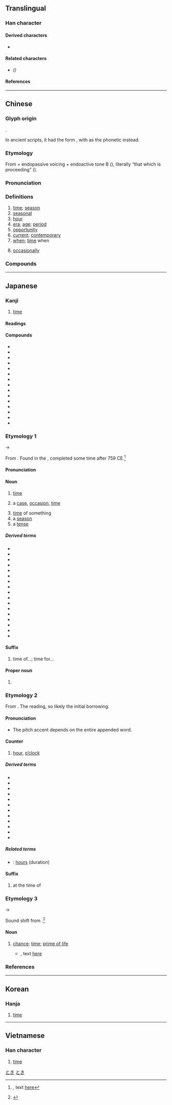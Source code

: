 {{also|时}}
{{character info/new}}
==Translingual==
{{stroke order|type=animate}}

===Han character===
{{Han char|rn=72|rad=日|as=06|sn=10|four=64041|canj=AGDI|ids=⿰日寺}}

====Derived characters====
* {{l|mul|[[𠺮]]([[𫪅]]), [[塒]]([[埘]]), [[𡻄]], [[𭝿]], [[𪮛]], [[溡]]([[𪶄]]), [[榯]], [[𬌦]]([[𬌠]]), [[𤨅]], [[𥻵]]([[𬖞]]), [[𨃯]], [[𨫉]], [[鰣]]([[鲥]]), [[𪕵]], [[𪰰]], [[嵵]], [[蒔]]([[莳]]), [[𥱯]], [[𬰈]]}}

====Related characters====
* {{l|mul|[[时]]}} ''({{w|Simplified Chinese}})''

====References====
{{Han ref|kx=0494.220|dkj=13890|dj=0859.150|hdz=21505.050|uh=6642}}

----

==Chinese==
{{zh-forms|s=时|alt=旹,峕}}

===Glyph origin===
{{Han etym}}
{{Han compound|ls=psc|日|c1=s|t1=sun; day|寺|c2=p}}.

In ancient scripts, it had the form {{zh-l|*旹}}, with {{och-l|之}} as the phonetic instead.

===Etymology===
From {{och-l|之|to go; to proceed}} + endopassive voicing + endoactive tone B ({{zh-l|*上聲}}), literally “that which is proceeding” ({{zh-ref|Schuessler, 2007}}).

===Pronunciation===
{{zh-pron
|m=shí
|m-s=si2
|c=si4
|c-t=si3
|g=si4
|h=pfs=sṳ̀;gd=si2
|j=si1
|mb=sî
|md=sì
|mn=sî
|mn-t=si5
|w=3zr
|x=shr2
|mc=y
|oc=y
|ma=y
|cat=n,a,adv
}}

===Definitions===
{{zh-hanzi}}

# [[time]]; [[season]]
# [[seasonal]]
# [[hour]]
# [[era]]; [[age]]; [[period]]
# [[opportunity]]
# [[current]]; [[contemporary]]
# [[when]]; [[time]] when
#: {{zh-x|^白銀 可以 指：^銀，貴金屬，用做 貨幣 時 可 稱為 白銀|''Baiyin'' may refer to: silver, a precious metal; '''when''' used as currency it may be referred to as ''baiyin''|ref=''Chinese Wikipedia'', {{w2|zh|白銀}}}}
# [[occasionally]]

===Compounds===
{{zh-der|hide_pron=1|時弊|時不常兒|時不時|時不我待|時不我與|時差|時常|時辰|時代|時點|時段|時而|時分|時乖命蹇|時光|時過境遷|時候|時或|時機|時價|時間|時間詞|時間性|時節|時局|時刻|時空|時款|時來運轉|時令|時論|時髦|時評|時期|時區|時日|時尚|時時|時世|時事|時勢|時俗|時速|時態助詞|時務|時下|時鮮|時限|時效|時效處理|時新|時興|時序|時樣|時宜|時移勢遷|時移俗易|時隱時現|時有所聞|時雨|時運|時針|時政|時值|時鐘|時鐘座|時裝|時裝表演|一時|三時|不時|丑時|並時|乘時|于時|亥時|人時|他時|以時|何時|依時|俟時|偌時|先時|兒時|入時|分時|初時|到時|剎時|匡時|午時|卯時|即時|及時|古時|合時|吉時|同時|向時|四時|報時|多時|天時|失時|奉時|子時|守時|定時|寅時|小時|少時|屆時|工時|巳時|干時|平時|年時|幾時|廢時|彌時|往時|待時|得時|微時|恁時|感時|應時|戌時|或時|戰時|按時|授時|斯時|明時|昔時|是時|時中|時乖|時人|時今|時命|時夜|時式|時律|時數|時文|時方|時會|時望|時毒|時氣|時流|時疫|時病|時症|時羞|時義|時艱|時藝|時行|時見|時計|時調|時諺|時譽|時變|時賢|時遇|時邁|時雍|晡時|暫時|曩時|有時|未時|楊時|權時|此時|歲時|歷時|比時|民時|準時|無時|爾時|片時|現時|瓜時|申時|異時|畫時|當時|登時|相時|省時|移時|立時|耗時|背時|臨時|舊時|良時|行時|要時|計時|詭時|誤時|課時|費時|趨時|輔時|辰時|農時|逾時|過時|遣時|適時|那時|酉時|閒時|限時|隨時|零時|霎時|非時|順時|頓時|餔時|首時|定時器|匡時濟世|威儀孔時|北京時間|一時之間|幕府時代|一時糊塗|定時開關|一時半霎|原子時代|不時間|命蹇時乖|即時新聞|不一時|不多時|中國時報|審時度勢|不達時宜|哄傳一時|不達時務|不時之需|審時定勢|尖峰時間|傷時感事|妙絕一時|一時一刻|因時制宜|一時半刻|不賭時|不移時|三時教|憂國憂時|天行時氣|三不五時|一時間|不識時務|恐怖時代|怨世罵時|倒數計時|不識時變|即時作業|待時而舉|待時而動|待時守分|一霎時|不入時宜|彈性工時|定時鐘|一時之秀|不奪農時|廢時失業|廢時失事|名滿一時|序時帳|天文時|小時候|好時好日|名噪一時|固時俗|不大合時|一時之選|冰河時期|中年時期|一盞茶時|匡時濟俗|定時炸彈|太陽時|安培小時|悖時鬼|妙絕時人|二十四時|一時之急|太平時世|太平時節|不時之須|不違農時|及時雨|夏令時間|千載一時|名震一時|好些時|分時系統|十二時|千瓦時|八小時制|君權時代|合時宜|史前時代|及時行樂|千歲一時|定時號誌|劃時代|切中時弊|共體時艱|共和時代|四時八節|平均時差|匡俗濟時|不合時宜|沒時運的|時勢所迫|時隱時見|歲時伏臘|獨步一時|環球時間|搖籃時代|時談物議|沒時沒運|消滅時效|應時而生|田月桑時|萬代一時|時代週刊|石器時代|理性時代|時絀舉贏|瞬時速度|有時候|時間醫學|甘分隨時|應時當令|時望所歸|時不可失|時運亨通|時光隧道|時光虛擲|憲政時期|時行天氣|洪荒時代|標準時間|時乖運拙|比先時|時代病|決不待時|相時而動|生不遇時|無一時|時移世變|濟時行道|時不再來|時間電價|時移世易|時令病|時移事改|曾幾何時|現時報|時移事遷|標準時|無時無刻|時運不濟|應天順時|相對時間|空間時代|空費時日|日治時代|萬世一時|時乖運乖|為時已晚|時和年豐|枉費時日|時來福湊|時事櫥窗|時移世異|時日無多|盛極一時|掌燈時分|時間藝術|懷時感物|標準時區|當時得令|新時代|時代精神|時憲書|生理時鐘|生物時鐘|晴時多雲|生不逢時|獨步當時|時刻不忘|時雨春風|啟蒙時代|時光不再|時乖運蹇|神權時代|時時刻刻|時異勢殊|無補於時|烜赫一時|濟時拯世|濟世匡時|比利時|更待何時|日據時代|海權時代|浴蘭時節|時來運來|時間表|沒多時|沒頓飯時|時刻表|漁獵時代|歷史時代|時和歲稔|知時識務|撥亂濟時|敬授人時|時通運泰|時異事殊|時來暫去|時和歲豐|敬時愛日|戰國時代|此時此刻|風靡一時|與時消息|黃金時間|絕對時間|老年時期|蒿目時艱|順天應時|與時浮沉|與時俱進|非常時期|計時工資|識時務|隨時制宜|遠古時代|資訊時代|這些時|賞不踰時|立時立刻|通時達變|臨時條款|黃昏時分|立時三刻|變形工時|較時量力|豔絕一時|舊時風味|黑暗時代|黃金時代|黃梅時候|遵時養晦|運乖時蹇|限時信|風行一時|銅器時代|遵養時晦|風雨時若|過渡時期|背了時|順時達變|韜晦待時|非時之物|臨時動議|雨暘時若|識時達務|醫時救弊|隨時隨地|隨時度勢|臨時工|限時專送|趨時捧勢|量時度力|遜志時敏|遭時不遇|過時不候|運蹇時乖|運拙時艱|運拙時乖|逢時遇節|逢時按節|這時候|軍政時期|身不遇時|違時絕俗|黃金時段|鐵器時代|荒時暴月|識時通變|臨時政府|訓政時期|藏器待時|良時美景|背時鬼|臨時會|識時達變|關鍵時刻|趕時間|趕時髦}}

{{zh-cat|Advanced}}

----

==Japanese==

===Kanji===
{{ja-kanji|grade=2|rs=日06}}

# [[time]]

====Readings====
{{ja-readings
|goon=じ
|kanon=し
|kun=とき-, これ-
}}

====Compounds====
{{der-top|Compounds}}
* {{ja-r|時間|じかん}}
* {{ja-r|時期|じき}}
* {{ja-r|時機|じき}}
* {{ja-r|時季|じき}}
* {{ja-r|時勢|じせい}}
* {{ja-r|時世|じせい}}
* {{ja-r|時制|じせい}}
* {{ja-r|時節|じ%せつ}}
* {{ja-r|時速|じ%そく}}
* {{ja-r|時代|じ%だい}}
* {{ja-r|時短|じたん}}
* {{ja-r|時分|じぶん}}
* {{ja-r|時文|じぶん}}
* {{ja-r|時雨|しぐれ}}
* {{ja-r|時計|とけい}}
{{der-bottom}}

===Etymology 1===
{{ja-kanjitab|とき|yomi=k}}

{{IPAchar|/to<sub>2</sub>ki<sub>1</sub>/}} → {{IPAchar|/toki/}}

From {{inh|ja|ojp|sort=とき|-}}.  Found in the ''{{w|Man'yōshū}}'', completed some time after 759 CE.<ref>{{RQ:Manyoshu|3|467}}, text [http://jti.lib.virginia.edu/japanese/manyoshu/Man3Yos.html#467 here]</ref>

====Pronunciation====
{{ja-pron|yomi=k|とき|acc=2|acc_ref=SMK2,ZAJ}}

====Noun====
{{ja-noun|とき}}

# [[time]]
#: {{ja-usex|'''時'''の流れ|'''とき''' の ながれ|the flow of '''time'''}}
# a [[case]], [[occasion]], [[time]]
#: {{ja-usex|困った'''時'''は私に相談して下さい。|こまった '''とき''' は わたし に そうだん して ください。|Please consult with me '''when''' troubled (in '''times''' of trouble).}}
# [[time]] of something
# a [[season]]
# a [[tense]]

=====Derived terms=====
{{der-top}}
* {{ja-r|時々|ときどき}}
* {{ja-r|暁|あかつき}}
* {{ja-r|ある時|ある とき}}
* {{ja-r|御%時|お.-おん%とき}}
* {{ja-r|片時|かたとき}}
* {{ja-r|潮時|しおどき}}
* {{ja-r|食事%時|しょくじ%-どき}}
* {{ja-r|梅雨%時|つゆ%-どき}}
* {{ja-r|出%時|で%どき}}
* {{ja-r|花時|はなどき}}
* {{ja-r|半時|はんとき}}
* {{ja-r|一時|ひととき}}
* {{ja-r|暇な時|ひま な とき}}
* {{ja-r|昼時|ひるどき}}
* {{ja-r|二時|ふたとき}}
* {{ja-r|法と時|ほう と とき}}
* {{ja-r|まさかの時|まさか の とき}}
{{der-bottom}}

====Suffix====
{{ja-pos|suffix|どき}}

# time of...; time for...

====Proper noun====
{{ja-pos|proper|とき}}

# {{given name|lang=ja|female|A=a|sort=とき}}

===Etymology 2===
{{ja-kanjitab|じ|yomi=o}}

From {{der|ja|ltc|sort=し'|-}} {{ltc-l|時}}. The ''{{ll|ja|呉音|goon}}'' reading, so likely the initial borrowing.

====Pronunciation====
{{ja-pron|yomi=goon|じ}}
* The pitch accent depends on the entire appended word.

====Counter====
{{ja-pos|counter|じ}}

# [[hour]], [[o'clock|o’clock]]
#: {{ja-usex|時%計 を 見る と、ちょうど １２%'''時''' ３４%分 ５６%秒 だった。|と%けい を みる と、ちょうど じゅうに%-'''じ''' さんじゅうよん%-ぷん ごじゅうろく%-びょう だった。|When I looked at the clock, it was just 56 seconds past 12''':'''34.}}

=====Derived terms=====
{{der-top}}
* {{ja-r|一時|いちじ}}
* {{ja-r|二時|にじ}}
* {{ja-r|三時|さんじ}}
* {{ja-r|四時|よじ}}
* {{ja-r|五時|ごじ}}
* {{ja-r|六時|ろくじ}}
* {{ja-r|七時|しちじ}}
* {{ja-r|八時|はちじ}}
* {{ja-r|九時|くじ}}
* {{ja-r|十時|じゅうじ}}
* {{ja-r|十一時|じゅういちじ}}
* {{ja-r|十二時|じゅうにじ}}
{{der-bottom}}

=====Related terms=====
* {{ja-r|時%間|じ%かん}}: [[hours]] (duration)

====Suffix====
{{ja-pos|suffix|じ}}

# at the time of

===Etymology 3===
{{ja-kanjitab|さだ|yomi=irr}}
{{IPAchar|/sida/}} → {{IPAchar|/sada/}}

Sound shift from {{inh|ja|ojp|しだ|tr=sida|t=doing time, opportunity|sort=さた}}.<ref name=DJR>{{R:Daijirin}}</ref>

====Noun====
{{ja-noun|さだ}}
# {{lb|ja|obsolete|sort=さた}} [[chance]]; [[time]]; [[prime of life]] {{rfv-sense|ja}}
#* {{RQ:Manyoshu|11|2732}}, text [http://jti.lib.virginia.edu/japanese/manyoshu/Man11Yo.html#2732#2732 here]
#*: {{ja-usex|m=奥%波 邊%浪%之来%縁 左太%能%浦%之 此'''左太'''過%而 後%将戀%可聞|m_kana=おきつ%なみ へ%なみ%のき%よる さだ%の%うら%の この'''さ%だ'''すぎ%て のち%こひむ%かも|沖つ波%辺%波の来寄る佐太の浦のこの'''さだ'''過ぎて後%恋ひむかも|おき つ なみ% へ%-なみ の き-よる ^さだ-の-うら の この '''さだ''' すぎて のち% こひむ かも|rom=oki tsu nami he-nami no ki-yoru Sada-no-ura no kono '''sada''' sugite nochi koimu kamo|Sounding like the bay of ''Sada'', whence the waves of the offing and of the coatside approach, this '''chance''' has passed away; afterwards alas, I can but long for her! (from far)<ref>{{cite-book|1960|Jan Lodewijk Pierson, Jr.|The Manyôśû Translated and Annotated Book XV|location={{w|Leiden}}|publisher=Brill Archive (E.J. Brill)|page=335}}</ref>|sort=さた}}

===References===
<references/>

[[Category:Japanese basic words|とき]]
[[Category:ja:Time|とき]]

----

==Korean==

===Hanja===
{{ko-hanja|hangeul=시|eumhun=|mr=si|y=si}}

# [[time]]

----

==Vietnamese==

===Han character===
{{vi-hantu|thì, thời|rs=日06}}

# [[time]]